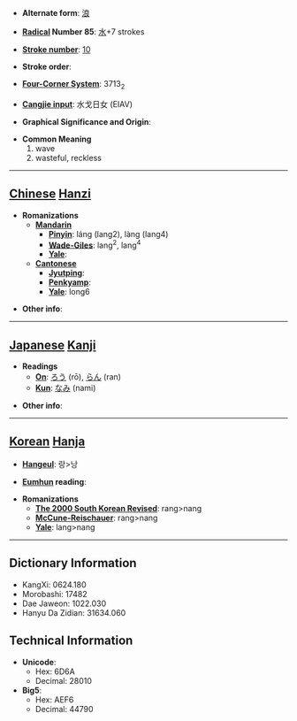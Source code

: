 * '''Alternate form''': [[浪]]

* '''[[Wiktionary:Chinese radical index| Radical]] Number 85''': [[Wiktionary:Chinese radical index 水|水]]+7 strokes

* '''[[Wiktionary:Chinese total strokes index|Stroke number]]''': [[Wiktionary:Chinese total strokes index 10|10]]

* '''Stroke order''': 

* '''[[Wiktionary:Chinese four corner index|Four-Corner System]]''': 3713<sub>2</sub>

* '''[[Wiktionary:Chinese Cangjie index|Cangjie input]]''': 水戈日女 (EIAV)

* '''Graphical Significance and Origin''': 

* '''Common Meaning'''
*#wave
*# wasteful, reckless


----

== [[Chinese]] [[Hanzi]] ==

* '''Romanizations'''
** '''[[Mandarin]]'''
*** '''[[Pinyin]]''': láng (lang2), làng (lang4)
*** '''[[Wade-Giles]]''': lang<sup>2</sup>, lang<sup>4</sup>
*** '''[[Yale]]''': 
** '''[[Cantonese]]'''
*** '''[[Jyutping]]''':
*** '''[[Penkyamp]]''': 
*** '''[[Yale]]''': long6

* '''Other info''': 

----

== [[Japanese]] [[Kanji]] ==

* '''Readings'''
** '''[[On]]''': [[ろう]] (rō), [[らん]] (ran)
** '''[[Kun]]''': [[なみ]] (nami)

* '''Other info''':  

----

== [[Korean]] [[Hanja]] ==

* '''[[Hangeul]]''': 랑>낭

* '''[[Eumhun]] reading''': 

* '''Romanizations'''
** '''[[The 2000 South Korean Revised Romanization|The 2000 South Korean Revised]]''': rang>nang
** '''[[McCune-Reischauer]]''': rang>nang
** '''[[Yale]]''': lang>nang

----

== Dictionary Information ==

* KangXi: 0624.180
* Morobashi: 17482
* Dae Jaweon: 1022.030
* Hanyu Da Zidian: 31634.060

== Technical Information ==

* '''Unicode''':
** Hex: 6D6A
** Decimal: 28010
* '''Big5''':
** Hex: AEF6
** Decimal: 44790